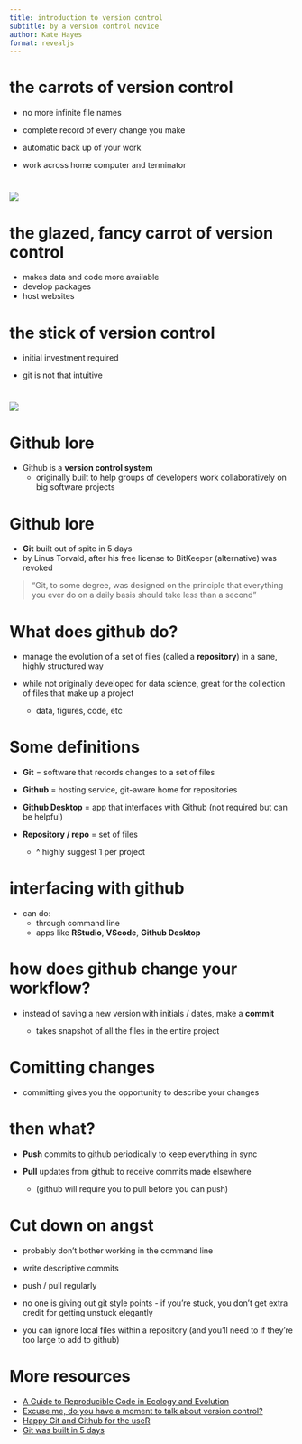 ```yaml
---
title: introduction to version control
subtitle: by a version control novice
author: Kate Hayes
format: revealjs
---
```


# the carrots of version control

-   no more infinite file names

-   complete record of every change you make

-   automatic back up of your work

-   work across home computer and terminator

# 

![](images/Screenshot 2024-09-12 at 9.54.08 AM-3.png)

# the glazed, fancy carrot of version control

-   makes data and code more available
-   develop packages
-   host websites

# the stick of version control

-   initial investment required

<!-- -->

-   git is not that intuitive

# 

![](images/1699565200-screen-shot-2023-08-16-at-11-08-59-pm.webp)

# Github lore

-   Github is a **version control system**
    -   originally built to help groups of developers work collaboratively on big software projects

# Github lore

-   **Git** built out of spite in 5 days
-   by Linus Torvald, after his free license to BitKeeper (alternative) was revoked

<div>

> "Git, to some degree, was designed on the principle that everything you ever do on a daily basis should take less than a second"

</div>

# What does github do?

-   manage the evolution of a set of files (called a **repository**) in a sane, highly structured way

-   while not originally developed for data science, great for the collection of files that make up a project

    -   data, figures, code, etc

# Some definitions

-   **Git** = software that records changes to a set of files

-   **Github** = hosting service, git-aware home for repositories

-   **Github Desktop** = app that interfaces with Github (not required but can be helpful)

-   **Repository / repo** = set of files

    -   \^ highly suggest 1 per project

# interfacing with github

-   can do:
    -   through command line
    -   apps like **RStudio**, **VScode**, **Github Desktop**

# how does github change your workflow?

-   instead of saving a new version with initials / dates, make a **commit**

    -   takes snapshot of all the files in the entire project

# Comitting changes

-   committing gives you the opportunity to describe your changes

# then what?

-   **Push** commits to github periodically to keep everything in sync

-   **Pull** updates from github to receive commits made elsewhere

    -   (github will require you to pull before you can push)

# Cut down on angst

-   probably don't bother working in the command line

-   write descriptive commits

-   push / pull regularly

-   no one is giving out git style points - if you're stuck, you don't get extra credit for getting unstuck elegantly

-   you can ignore local files within a repository (and you'll need to if they're too large to add to github)

# More resources

-   [A Guide to Reproducible Code in Ecology and Evolution](https://www.britishecologicalsociety.org/wp-content/uploads/2017/12/guide-to-reproducible-code.pdf)
-   [Excuse me, do you have a moment to talk about version control?](https://peerj.com/preprints/3159.pdf)
-   [Happy Git and Github for the useR](https://happygitwithr.com/)
-   [Git was built in 5 days](https://graphite.dev/blog/understanding-git)
